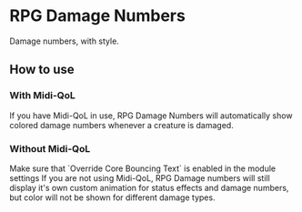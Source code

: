 
# RPG Damage Numbers
Damage numbers, with style.

## How to use

### With Midi-QoL
<ImageButBetter src="/images/RPG-Damage-Numbers/Rdnsettings.png" alt="Module Settings" width={2000} height={2000} className={styles.wikiimage}/>

If you have Midi-QoL in use, RPG Damage Numbers will automatically show
colored damage numbers whenever a creature is damaged.


### Without Midi-QoL

<Callout type='warning' emoji='⚠️'>
Make sure that `Override Core Bouncing Text` is enabled in the module
settings
</Callout>
If you are not using Midi-QoL, RPG Damage numbers will still display
it's own custom animation for status effects and damage numbers, but
color will not be shown for different damage types.


